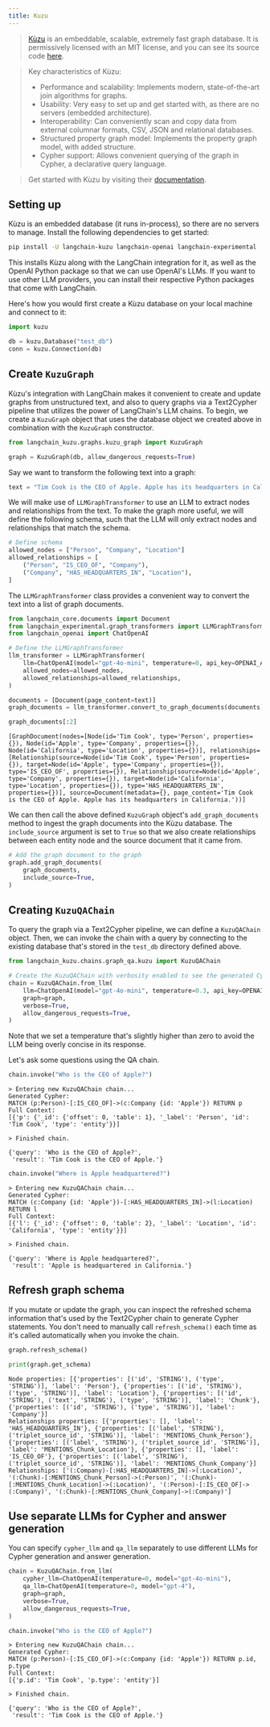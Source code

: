 ```yaml
---
title: Kuzu
---
```


> [Kùzu](https://kuzudb.com/) is an embeddable, scalable, extremely fast graph database.
> It is permissively licensed with an MIT license, and you can see its source code [here](https://github.com/kuzudb/kuzu).

> Key characteristics of Kùzu:
>
>- Performance and scalability: Implements modern, state-of-the-art join algorithms for graphs.
>- Usability: Very easy to set up and get started with, as there are no servers (embedded architecture).
>- Interoperability: Can conveniently scan and copy data from external columnar formats, CSV, JSON and relational databases.
>- Structured property graph model: Implements the property graph model, with added structure.
>- Cypher support: Allows convenient querying of the graph in Cypher, a declarative query language.

> Get started with Kùzu by visiting their [documentation](https://docs.kuzudb.com/).

## Setting up

Kùzu is an embedded database (it runs in-process), so there are no servers to manage. Install the
following dependencies to get started:

```bash
pip install -U langchain-kuzu langchain-openai langchain-experimental
```

This installs Kùzu along with the LangChain integration for it, as well as the OpenAI Python package
so that we can use OpenAI's LLMs. If you want to use other LLM providers, you can install their
respective Python packages that come with LangChain.

Here's how you would first create a Kùzu database on your local machine and connect to it:

```python
import kuzu

db = kuzu.Database("test_db")
conn = kuzu.Connection(db)
```

## Create `KuzuGraph`

Kùzu's integration with LangChain makes it convenient to create and update graphs from unstructured text, and also to query graphs via a Text2Cypher pipeline that utilizes the
power of LangChain's LLM chains. To begin, we create a `KuzuGraph` object that uses the database object we created above in combination with the `KuzuGraph` constructor.

```python
from langchain_kuzu.graphs.kuzu_graph import KuzuGraph

graph = KuzuGraph(db, allow_dangerous_requests=True)
```

Say we want to transform the following text into a graph:

```python
text = "Tim Cook is the CEO of Apple. Apple has its headquarters in California."
```

We will make use of `LLMGraphTransformer` to use an LLM to extract nodes and relationships from the text.
To make the graph more useful, we will define the following schema, such that the LLM will only
extract nodes and relationships that match the schema.

```python
# Define schema
allowed_nodes = ["Person", "Company", "Location"]
allowed_relationships = [
    ("Person", "IS_CEO_OF", "Company"),
    ("Company", "HAS_HEADQUARTERS_IN", "Location"),
]
```

The `LLMGraphTransformer` class provides a convenient way to convert the text into a list of graph documents.

```python
from langchain_core.documents import Document
from langchain_experimental.graph_transformers import LLMGraphTransformer
from langchain_openai import ChatOpenAI

# Define the LLMGraphTransformer
llm_transformer = LLMGraphTransformer(
    llm=ChatOpenAI(model="gpt-4o-mini", temperature=0, api_key=OPENAI_API_KEY),
    allowed_nodes=allowed_nodes,
    allowed_relationships=allowed_relationships,
)

documents = [Document(page_content=text)]
graph_documents = llm_transformer.convert_to_graph_documents(documents)
```

```python
graph_documents[:2]
```

```output
[GraphDocument(nodes=[Node(id='Tim Cook', type='Person', properties={}), Node(id='Apple', type='Company', properties={}), Node(id='California', type='Location', properties={})], relationships=[Relationship(source=Node(id='Tim Cook', type='Person', properties={}), target=Node(id='Apple', type='Company', properties={}), type='IS_CEO_OF', properties={}), Relationship(source=Node(id='Apple', type='Company', properties={}), target=Node(id='California', type='Location', properties={}), type='HAS_HEADQUARTERS_IN', properties={})], source=Document(metadata={}, page_content='Tim Cook is the CEO of Apple. Apple has its headquarters in California.'))]
```

We can then call the above defined `KuzuGraph` object's `add_graph_documents` method to ingest the graph documents into the Kùzu database.
The `include_source` argument is set to `True` so that we also create relationships between each entity node and the source document that it came from.

```python
# Add the graph document to the graph
graph.add_graph_documents(
    graph_documents,
    include_source=True,
)
```

## Creating `KuzuQAChain`

To query the graph via a Text2Cypher pipeline, we can define a `KuzuQAChain` object. Then, we can invoke the chain with a query by connecting to the existing database that's stored in the `test_db` directory defined above.

```python
from langchain_kuzu.chains.graph_qa.kuzu import KuzuQAChain

# Create the KuzuQAChain with verbosity enabled to see the generated Cypher queries
chain = KuzuQAChain.from_llm(
    llm=ChatOpenAI(model="gpt-4o-mini", temperature=0.3, api_key=OPENAI_API_KEY),
    graph=graph,
    verbose=True,
    allow_dangerous_requests=True,
)
```

Note that we set a temperature that's slightly higher than zero to avoid the LLM being overly concise in its response.

Let's ask some questions using the QA chain.

```python
chain.invoke("Who is the CEO of Apple?")
```

```output
> Entering new KuzuQAChain chain...
Generated Cypher:
MATCH (p:Person)-[:IS_CEO_OF]->(c:Company {id: 'Apple'}) RETURN p
Full Context:
[{'p': {'_id': {'offset': 0, 'table': 1}, '_label': 'Person', 'id': 'Tim Cook', 'type': 'entity'}}]

> Finished chain.
```

```output
{'query': 'Who is the CEO of Apple?',
 'result': 'Tim Cook is the CEO of Apple.'}
```

```python
chain.invoke("Where is Apple headquartered?")
```

```output
> Entering new KuzuQAChain chain...
Generated Cypher:
MATCH (c:Company {id: 'Apple'})-[:HAS_HEADQUARTERS_IN]->(l:Location) RETURN l
Full Context:
[{'l': {'_id': {'offset': 0, 'table': 2}, '_label': 'Location', 'id': 'California', 'type': 'entity'}}]

> Finished chain.
```

```output
{'query': 'Where is Apple headquartered?',
 'result': 'Apple is headquartered in California.'}
```

## Refresh graph schema

If you mutate or update the graph, you can inspect the refreshed schema information that's used by the Text2Cypher chain to generate Cypher statements.
You don't need to manually call `refresh_schema()` each time as it's called automatically when you invoke the chain.

```python
graph.refresh_schema()

print(graph.get_schema)
```

```output
Node properties: [{'properties': [('id', 'STRING'), ('type', 'STRING')], 'label': 'Person'}, {'properties': [('id', 'STRING'), ('type', 'STRING')], 'label': 'Location'}, {'properties': [('id', 'STRING'), ('text', 'STRING'), ('type', 'STRING')], 'label': 'Chunk'}, {'properties': [('id', 'STRING'), ('type', 'STRING')], 'label': 'Company'}]
Relationships properties: [{'properties': [], 'label': 'HAS_HEADQUARTERS_IN'}, {'properties': [('label', 'STRING'), ('triplet_source_id', 'STRING')], 'label': 'MENTIONS_Chunk_Person'}, {'properties': [('label', 'STRING'), ('triplet_source_id', 'STRING')], 'label': 'MENTIONS_Chunk_Location'}, {'properties': [], 'label': 'IS_CEO_OF'}, {'properties': [('label', 'STRING'), ('triplet_source_id', 'STRING')], 'label': 'MENTIONS_Chunk_Company'}]
Relationships: ['(:Company)-[:HAS_HEADQUARTERS_IN]->(:Location)', '(:Chunk)-[:MENTIONS_Chunk_Person]->(:Person)', '(:Chunk)-[:MENTIONS_Chunk_Location]->(:Location)', '(:Person)-[:IS_CEO_OF]->(:Company)', '(:Chunk)-[:MENTIONS_Chunk_Company]->(:Company)']
```

## Use separate LLMs for Cypher and answer generation

You can specify `cypher_llm` and `qa_llm` separately to use different LLMs for Cypher generation and answer generation.

```python
chain = KuzuQAChain.from_llm(
    cypher_llm=ChatOpenAI(temperature=0, model="gpt-4o-mini"),
    qa_llm=ChatOpenAI(temperature=0, model="gpt-4"),
    graph=graph,
    verbose=True,
    allow_dangerous_requests=True,
)
```

```python
chain.invoke("Who is the CEO of Apple?")
```

```output
> Entering new KuzuQAChain chain...
Generated Cypher:
MATCH (p:Person)-[:IS_CEO_OF]->(c:Company {id: 'Apple'}) RETURN p.id, p.type
Full Context:
[{'p.id': 'Tim Cook', 'p.type': 'entity'}]

> Finished chain.
```

```output
{'query': 'Who is the CEO of Apple?',
 'result': 'Tim Cook is the CEO of Apple.'}
```
